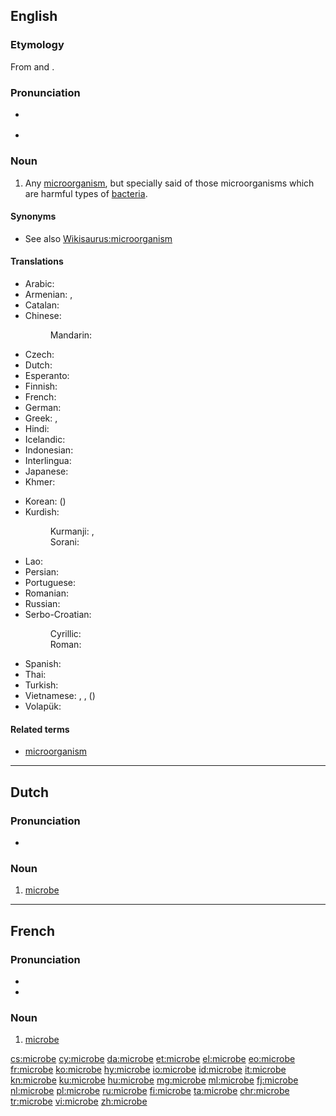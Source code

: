 ==English==

===Etymology===
From {{etyl|grc|en}} {{term|sc=polytonic|μικρός|tr=mikros||small|lang=grc}} and {{term|sc=polytonic|βίος|tr=bios||life|lang=grc}}.

===Pronunciation===
* {{a|US}} {{IPA|/ˈmaikɹoʊb/|lang=en}}
* {{audio|en-us-microbe.ogg|Audio (US)|lang=en}}

===Noun===
{{en-noun}}

# {{context|microbiology|lang=en}} Any [[microorganism]], but specially said of those microorganisms which are harmful types of [[bacteria]].

====Synonyms====
* See also [[Wikisaurus:microorganism]]

====Translations====
{{trans-top|microorganism}}
* Arabic: {{t|ar|ميكروب|m|tr=mikrūb|sc=Arab}}
* Armenian: {{t|hy|մանրէ|tr=manrē}}, {{t|hy|միկրոբ|tr=mikrob}}
* Catalan: {{t|ca|microbi|m}}
* Chinese:
*: Mandarin: {{t+|cmn|微生物|tr=wéishēngwù|sc=Hani}}
* Czech: {{t|cs|mikrob|m}}
* Dutch: {{t+|nl|microbe|m|f}}
* Esperanto: {{t|eo|mikrobo}}
* Finnish: {{t+|fi|mikrobi}}
* French: {{t+|fr|microbe|m}}
* German: {{t|de|Mikrobe|f}}
* Greek: {{t|el|μικρoοργανισμός|m|tr=mikroorganismós|sc=Grek}}, {{t+|el|μικρόβιο|n|tr=mikróvio}}
* Hindi: {{t|hi|सूक्ष्मजीव|tr=sūkṣmajīv|sc=Deva}}
* Icelandic: {{t|is|örvera|f}}
* Indonesian: {{t+|id|mikroba}}
* Interlingua: {{t|ia|microbio}}
* Japanese: {{t+|ja|微生物|tr=[[びせいぶつ]], biseibutsu}}
* Khmer: {{t|km|អតិសុខុមប្រាណ|sc=Khmr|tr=a’te’ so’kʰom praan}}
{{trans-mid}}
* Korean: {{t+|ko|미생물|sc=Kore}} ({{t+|ko|微生物|sc=Kore}})
* Kurdish:
*: Kurmanji: {{t|ku|mikrob}}, {{t+|ku|mîkrob|f}}
*: Sorani: {{t|ckb|میکرۆب|tr=mîkrob}}
* Lao: {{t+|lo|ຈຸນລະຊີບ|tr=chun la sīp|sc=Laoo}}
* Persian: {{t+|fa|میکرب|tr=mikrob}}
* Portuguese: {{t|pt|micróbio|m}}
* Romanian: {{t+|ro|microb|m}}
* Russian: {{t+|ru|микроб|m|tr=mikrób}}
* Serbo-Croatian:
*: Cyrillic: {{t|sh|мѝкро̄б|m}}
*: Roman: {{t|sh|mìkrōb|m}}
* Spanish: {{t+|es|microbio}}
* Thai: {{t|th|จุลชีพ|tr=jun lá chêep|sc=Thai}}
* Turkish: {{t+|tr|mikrop}}
* Vietnamese: {{t|vi|vi trùng}}, {{t+|vi|vi khuẩn}}, {{t|vi|vi sinh vật}} ({{t|vi|微生物}})
* Volapük: {{t|vo|mikröb}}
{{trans-bottom}}

====Related terms====
* [[microorganism]]

----

==Dutch==

===Pronunciation===
* {{audio|Nl-microbe.ogg|Audio|lang=nl}}
{{hyphenation|mi|cro|be|lang=nl}}
===Noun===
{{nl-noun|f|-en|pl2=-s|microbetje}}

# {{context|microbiology|lang=nl}} [[#English|microbe]]

----

==French==

===Pronunciation===
* {{audio|Fr-microbe.ogg|audio|lang=fr}}
* {{IPA|/mi.kʁɔb/|lang=fr}}

===Noun===
{{fr-noun|m}}

# {{context|microbiology|lang=fr}} [[#English|microbe]]

[[cs:microbe]]
[[cy:microbe]]
[[da:microbe]]
[[et:microbe]]
[[el:microbe]]
[[eo:microbe]]
[[fr:microbe]]
[[ko:microbe]]
[[hy:microbe]]
[[io:microbe]]
[[id:microbe]]
[[it:microbe]]
[[kn:microbe]]
[[ku:microbe]]
[[hu:microbe]]
[[mg:microbe]]
[[ml:microbe]]
[[fj:microbe]]
[[nl:microbe]]
[[pl:microbe]]
[[ru:microbe]]
[[fi:microbe]]
[[ta:microbe]]
[[chr:microbe]]
[[tr:microbe]]
[[vi:microbe]]
[[zh:microbe]]